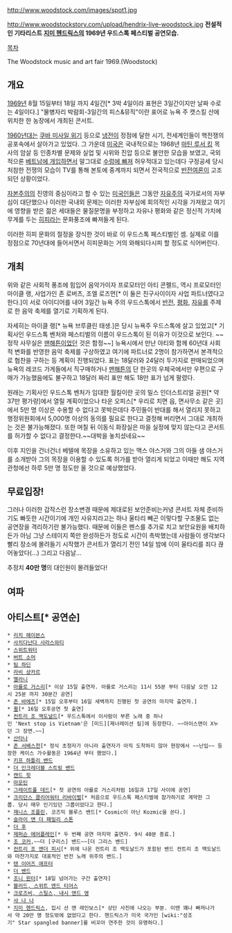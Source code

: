 http://www.woodstock.com/images/spot1.jpg

http://www.woodstockstory.com/upload/hendrix-live-woodstock.jpg
'''전설적인 기타리스트 [[지미 헨드릭스]]의 1969년 우드스톡 페스티벌 공연모습.''' 

[[목차]]

The Woodstock music and art fair 1969.(Woodstock)
== 개요 ==
[[1969년]] 8월 15일부터 18일 까지 4일간[* 3박 4일이라 표현은 3일간이지만 날짜 수로는 4일이다.] "물병자리 박람회-3일간의 피스&뮤직"이란 표어로 뉴욕 주 캣스킬 산에 위치한 한 농장에서 개최된 콘서트.

[[1960년대]]는 [[쿠바 미사일 위기]] 등으로 [[냉전]]이 정점에 달한 시기, 전세계인들이 핵전쟁의 공포속에서 살아가고 있었다. 그 가운데 [[미국]]은 국내적으로는 1968년 [[마틴 루서 킹]] 목사의 암살 등 인종차별 문제와 실업 및 시위와 진압 등으로 불안한 모습을 보였고, 국외적으론 [[통킹만 사건|베트남에 개입하면서]] 말그대로 [[베트남 전쟁|수렁에 빠져]] 허우적대고 있는데다 구정공세 당시 처참한 전쟁의 모습이 TV를 통해 본토에 중계까지 되면서 전국적으로 [[반전]]여론이 고조되던 상황이었다.

[[자본주의]]의 진영의 중심이라고 할 수 있는 [[미국인]]들은 그동안 [[자유주의]] 국가로서의 자부심이 대단했으나 이러한 국내외 문제는 이러한 자부심에 회의적인 시각을 가져왔고 여기에 영향을 받은 젊은 세대들은 물질문명을 부정하고 자유나 평화와 같은 정신적 가치에 무게를 두는 [[히피]]라는 문화풍조에 빠져들게 된다.

이러한 히피 문화의 절정을 장식한 것이 바로 이 우드스톡 페스티벌인 셈. 실제로 이를 정점으로 70년대에 들어서면서 히피문화는 거의 와해되다시피 할 정도로 식어버린다.

== 개최 ==
위와 같은 사회적 풍조에 힘입어 음악가이자 프로모터인 아티 콘펠드, 역시 프로모터인 마이클 랭, 사업가인 존 로버츠, 조엘 로즈먼[* 이 둘은 친구사이이자 사업 파트너였다고 한다.]이 서로 아이디어를 내어 3일간 뉴욕 주의 우드스톡에서 [[반전]], [[평화]], [[자유]]를 주제로 한 음악 축제를 열기로 기획하게 된다.

자세히는 마이클 랭[* 뉴욕 브루클린 태생.]은 당시 뉴욕주 우드스톡에 살고 있었고[* 기획사인 우드스톡 벤처와 페스티벌의 이름이 우드스톡이 된 이유가 이것으로 보인다. ~~정작 사무실은 [[맨해튼]]이었던 것은 함정~~] 뉴욕시에서 만난 아티와 함께 60년대 사회적 변화를 반영한 음악 축제를 구상하였고 여기에 파트너로 2명이 참가하면서 본격적으로 협찬을 구하는 등 계획이 진행되었다.
표는 18달러와 24달러 두가지로 판매되었으며 뉴욕의 레코드 가게들에서 직구매하거나 [[맨해튼]]의 단 한곳의 우체국에서만 우편으로 구매가 가능했음에도 불구하고 18달러 짜리 표만 해도 18만 표가 넘게 팔렸다.

원래는 기획사인 우드스톡 벤처가 임대한 월킬이란 곳의 밀스 인더스트리얼 공원[* 약 37만 평가량]에서 열릴 계획이었으나 타운 오피스[* 우리로 치면 읍, 면사무소 같은 곳]에서 5만 명 이상은 수용할 수 없다고 못박은데다 주민들이 반대를 해서 열리지 못하고 행정위원회에서 5,000명 이상의 동의를 필요로 한다고 결정해 버리면서 그대로 개최하는 것은 불가능해졌다. 또한 며칠 뒤 이동식 화장실은 마을 실정에 맞지 않는다고 콘서트를 허가할 수 없다고 결정한다.~~대박을 놓치셨네요~~

이후 지인을 건너건너 베텔에 목장을 소유하고 있는 맥스 야스거와 그의 아들 샘 야스거를 소개받아 그의 목장을 이용할 수 있도록 허가를 받아 열리게 되었고 이때만 해도 지역 관청에선 하루 5만 명 정도만 올 것으로 예상했었다.

== 무료입장! ==
그러나 이러한 갑작스런 장소변경 때문에 제대로된 보안준비는커녕 콘서트 자체 준비하기도 빠듯한 시간이기에 개인 사유지라고는 하나 울타리 빼곤 이렇다할 구조물도 없는 공연장을 격리하기란 불가능했다. 때문에 이들은 펜스를 추가로 치고 보안요원을 배치하든가 아님 그냥 스테이지 쪽만 완성하든가 정도로 시간이 촉박했는데 사람들이 생각보다 빨리 장소에 몰려들기 시작했가 콘서트가 열리기 전인 14일 밤에 이미 울타리를 죄다 끊어놓았다(...) 그리고 다음날...

추정치 '''40만 명'''의 대인원이 몰려들었다!

== 여파 ==
== 아티스트[* 공연순] ==
 * [[리치 헤이븐스]]
 * [[사치다난다 사라스와티]]
 * [[스위트워터]]
 * [[버트 소머]]
 * [[팀 하딘]]
 * [[라비 샹카르]]
 * [[멜라니]]
 * [[아를로 거스리]][* 이상 15일 출연자. 아를로 거스리는 11시 55분 부터 다음날 오전 12시 25분 까지 30분간 공연]
 * [[존 바에즈]][* 15일 오후부터 16일 새벽까지 진행된 첫 공연의 마지막 출연자.]
 * [[퀼]][* 16일 오후공연 첫 출연]
 * [[컨트리 조 맥도널드]][* 우드스톡에서 이사람이 부른 노래 중 하나인 'Next stop is Vietnam'은 [미드][제너레이션 킬]에 등장한다. ~~아이스맨이 X누던 그 장면.~~]
 * [[산타나]]
 * [[존 서배스천]][* 정식 초청자가 아니라 출연자가 아직 도착하지 않아 현장에서 ~~난입~~ 등장한 케이스 가수활동은 1964년 부터 했었다.]
 * [[키프 하틀리 밴드]]
 * [[더 인크레더블 스트링 밴드]]
 * [[캔드 힛]]
 * [[마운틴]]
 * [[그레이트풀 데드]][* 첫 공연의 아를로 거스리처럼 16일과 17일 사이에 공연]
 * [[크리던스 클리어워터 리바이벌]][* 처음으로 우드스톡 페스티벌에 참가하기로 계약한 그룹. 당시 매우 인기있던 그룹이었다고 한다.]
 * [[재니스 조플린]], 코즈믹 블루스 밴드[* Cosmic이 아닌 Kozmic을 쓴다.]
 * [[슬라이 앤 더 패밀리 스톤]]
 * [[더 후]]
 * [[제퍼슨 에어플레인]][* 두 번째 공연 마지막 출연자. 9시 40분 종료.]
 * [[조 코커]],~~더 [구리스] 밴드~~[더 그리스 밴드]
 * [[컨트리 조 앤더 피시]][* 위에 나온 컨트리 조 맥도날드가 포함된 밴드 컨트리 조 맥도날드와 마찬가지로 대표적인 반전 노래 위주의 밴드.]
 * [[텐 이어즈 애프터]]
 * [[더 밴드]]
 * [[조니 윈터]][* 18일 넘어가는 구간 출연자]
 * [[블러드, 스위트 앤드 티어스]]
 * [[크로즈비, 스틸스, 내시 앤드 영]]
 * [[샤 나 나]]
 * [[지미 헨드릭스]], 집시 선 앤 레인보스[* 상단 사진에 나오는 부분. 이땐 꽤나 빠져나가서 약 20만 명 정도밖에 없었다고 한다. 헨드릭스가 미국 국가인 [wiki:"성조기" Star spangled banner]를 비꼬아 연주한 것이 유명하다.]
